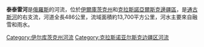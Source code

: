 '''泰泰雷河'''是[[俄羅斯|俄羅斯]]的河流，位於[[伊爾庫茨克州|伊爾庫茨克州]]和[[克拉斯諾亞爾斯克邊疆區|克拉斯諾亞爾斯克邊疆區]]，是[[通古斯河|通古斯河]]的右支流，河道全長486公里，流域面積約13,700平方公里，河水主要來自融雪和雨水。

{{Russia-geo-stub}}

[[Category:伊尔库茨克州河流|Category:伊尔库茨克州河流]]
[[Category:克拉斯诺亚尔斯克边疆区河流|Category:克拉斯诺亚尔斯克边疆区河流]]